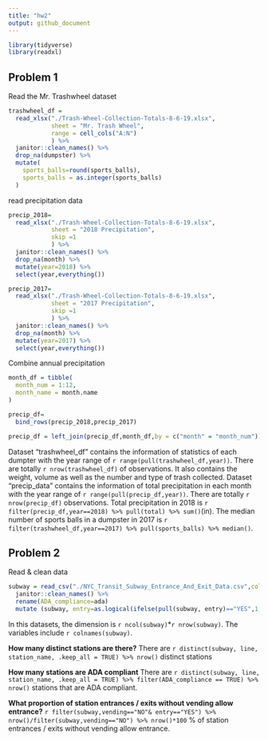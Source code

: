 ```yaml
---
title: "hw2"
output: github_document
---
```



```r
library(tidyverse)
library(readxl)
```

## Problem 1

Read the Mr. Trashwheel dataset

```r
trashwheel_df = 
  read_xlsx("./Trash-Wheel-Collection-Totals-8-6-19.xlsx",
            sheet = "Mr. Trash Wheel",
            range = cell_cols("A:N")
            ) %>% 
  janitor::clean_names() %>% 
  drop_na(dumpster) %>% 
  mutate(
    sports_balls=round(sports_balls),
    sports_balls = as.integer(sports_balls)
  )
```

read precipitation data

```r
precip_2018=
  read_xlsx("./Trash-Wheel-Collection-Totals-8-6-19.xlsx",
            sheet = "2018 Precipitation",
            skip =1
            ) %>% 
  janitor::clean_names() %>% 
  drop_na(month) %>% 
  mutate(year=2018) %>% 
  select(year,everything())

precip_2017=
  read_xlsx("./Trash-Wheel-Collection-Totals-8-6-19.xlsx",
            sheet = "2017 Precipitation",
            skip =1
            ) %>% 
  janitor::clean_names() %>% 
  drop_na(month) %>% 
  mutate(year=2017) %>% 
  select(year,everything())

```

Combine annual precipitation

```r

month_df = tibble(
  month_num = 1:12,
  month_name = month.name
)

precip_df=
  bind_rows(precip_2018,precip_2017)

precip_df = left_join(precip_df,month_df,by = c("month" = "month_num"))
```


Dataset "trashwheel_df" contains the information of statistics of each dumpter with the year range of `r range(pull(trashwheel_df,year))`. There are totally `r nrow(trashwheel_df)` of observations. It also contains the weight, volume as well as the number and type of trash collected. 
Dataset "precip_data" contains the information of total precipitation in each month with the year range of `r range(pull(precip_df,year))`. There are totally `r nrow(precip_df)` observations.
Total precipitation in 2018 is `r filter(precip_df,year==2018) %>% pull(total) %>% sum()`(in).
The median number of sports balls in a dumpster in 2017 is `r filter(trashwheel_df,year==2017) %>% pull(sports_balls) %>% median()`.


## Problem 2

Read & clean data

```r
subway = read_csv("./NYC_Transit_Subway_Entrance_And_Exit_Data.csv",col_types = '-ccnnffffffffffffc-f--l---------') %>% 
  janitor::clean_names() %>% 
  rename(ADA_compliance=ada)
  mutate (subway, entry=as.logical(ifelse(pull(subway, entry)=="YES",1, 0))) 
```

In this datasets, the dimension is `r ncol(subway)`*`r nrow(subway)`. The variables include `r colnames(subway)`.

**How many distinct stations are there?**
There are `r distinct(subway, line, station_name, .keep_all = TRUE) %>% nrow()` distinct stations

**How many stations are ADA compliant**
There are `r distinct(subway, line, station_name, .keep_all = TRUE) %>% filter(ADA_compliance == TRUE) %>% nrow()` stations that are ADA compliant.


**What proportion of station entrances / exits without vending allow entrance?**
`r filter(subway,vending=="NO"& entry=="YES") %>% nrow()/filter(subway,vending=="NO") %>% nrow()*100` % of station entrances / exits without vending allow entrance.



